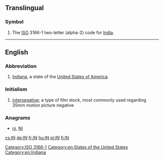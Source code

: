 {{also|Appendix:Variations of "in"}}
==Translingual==

===Symbol===
{{head|mul|symbol}}
# The [[ISO]] 3166-1 two-letter (alpha-2) code for [[India]].

[[Category:ISO 3166-1]]

----

==English==

===Abbreviation===
{{rfc-header|Abbreviation}}
{{head|en|abbreviation}}

# [[Indiana]], a state of the [[United States of America]].

===Initialism===
{{rfc-header|Initialism}}
{{head|en|initialism}}

# [[internegative]]; a type of film stock, most commonly used regarding 35mm motion picture negative

===Anagrams===
* [[ni#English|ni]], [[NI#English|NI]]

[[Category:en:States of the United States]]
[[Category:en:Indiana]]

[[cs:IN]]
[[de:IN]]
[[fr:IN]]
[[hu:IN]]
[[pl:IN]]
[[fi:IN]]